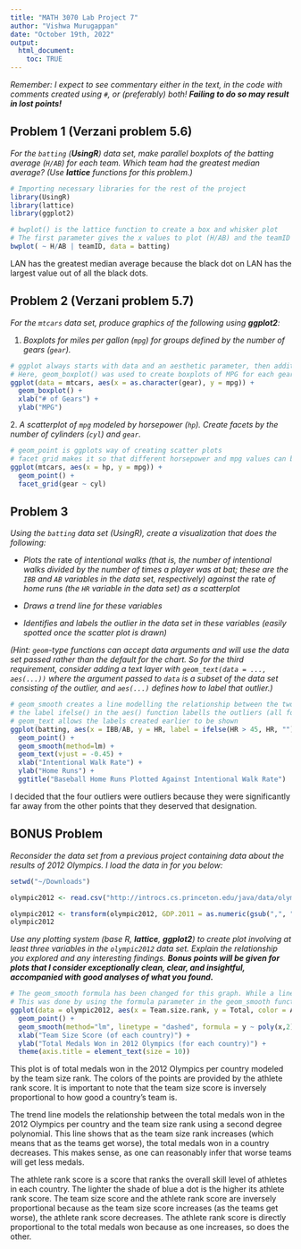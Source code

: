 ```yaml
---
title: "MATH 3070 Lab Project 7"
author: "Vishwa Murugappan"
date: "October 19th, 2022"
output:
  html_document:
    toc: TRUE
---
```


*Remember: I expect to see commentary either in the text, in the code with comments created using `#`, or (preferably) both! **Failing to do so may result in lost points!***

## Problem 1 (Verzani problem 5.6)

*For the `batting` (**UsingR**) data set, make parallel boxplots of the batting average (`H/AB`) for each team. Which team had the greatest median average? (Use **lattice** functions for this problem.)*

```r
# Importing necessary libraries for the rest of the project
library(UsingR)
library(lattice)
library(ggplot2)
```

```r
# bwplot() is the lattice function to create a box and whisker plot
# The first parameter gives the x values to plot (H/AB) and the teamID labels to plot for
bwplot( ~ H/AB | teamID, data = batting)
```

LAN has the greatest median average because the black dot on LAN has the largest value out of all the black dots.

## Problem 2 (Verzani problem 5.7)

*For the `mtcars` data set, produce graphics of the following using **ggplot2**:*

1.  *Boxplots for miles per gallon (`mpg`) for groups defined by the number of gears (`gear`).*

```r
# ggplot always starts with data and an aesthetic parameter, then additional features can be added to change the plot
# Here, geom_boxplot() was used to create boxplots of MPG for each gear
ggplot(data = mtcars, aes(x = as.character(gear), y = mpg)) + 
  geom_boxplot() + 
  xlab("# of Gears") + 
  ylab("MPG")
```

2\. *A scatterplot of `mpg` modeled by horsepower (`hp`). Create facets by the number of cylinders (`cyl`) and `gear`.*

```r
# geom_point is ggplots way of creating scatter plots
# facet grid makes it so that different horsepower and mpg values can be shown in different scatter plots
ggplot(mtcars, aes(x = hp, y = mpg)) + 
  geom_point() + 
  facet_grid(gear ~ cyl)
```

## Problem 3

*Using the `batting` data set (UsingR), create a visualization that does the following:*

-   *Plots the* rate *of intentional walks (that is, the number of intentional walks divided by the number of times a player was at bat; these are the `IBB` and `AB` variables in the data set, respectively) against the* rate *of home runs (the `HR` variable in the data set) as a scatterplot*

-   *Draws a trend line for these variables*

-   *Identifies and labels the outlier in the data set in these variables (easily spotted once the scatter plot is drawn)*

*(Hint: `geom`-type functions can accept data arguments and will use the data set passed rather than the default for the chart. So for the third requirement, consider adding a text layer with `geom_text(data = ..., aes(...))` where the argument passed to `data` is a subset of the data set consisting of the outlier, and `aes(...)` defines how to label that outlier.)*

```r
# geom_smooth creates a line modelling the relationship between the two variables
# the label ifelse() in the aes() function labells the outliers (all four of them have HR values of more than 45). The empty quotes are the labels for the non-outliers
# geom_text allows the labels created earlier to be shown
ggplot(batting, aes(x = IBB/AB, y = HR, label = ifelse(HR > 45, HR, ""))) +
  geom_point() +
  geom_smooth(method=lm) +
  geom_text(vjust = -0.45) +
  xlab("Intentional Walk Rate") +
  ylab("Home Runs") +
  ggtitle("Baseball Home Runs Plotted Against Intentional Walk Rate")
```

I decided that the four outliers were outliers because they were significantly far away from the other points that they deserved that designation.

## BONUS Problem

*Reconsider the data set from a previous project containing data about the results of 2012 Olympics. I load the data in for you below:*

```r
setwd("~/Downloads")

olympic2012 <- read.csv("http://introcs.cs.princeton.edu/java/data/olympic-medals2012.csv")

olympic2012 <- transform(olympic2012, GDP.2011 = as.numeric(gsub(",", "", GDP.2011)), pop.2010 = as.numeric(gsub(",", "", pop.2010)))
olympic2012
```

*Use any plotting system (base R, **lattice**, **ggplot2**) to create plot involving at least three variables in the `olympic2012` data set. Explain the relationship you explored and any interesting findings. **Bonus points will be given for plots that I consider exceptionally clean, clear, and insightful, accompanied with good analyses of what you found.***

```r
# The geom_smooth formula has been changed for this graph. While a line was used earlier, not it has been changed to a second degree polynomial
# This was done by using the formula parameter in the geom_smooth function
ggplot(data = olympic2012, aes(x = Team.size.rank, y = Total, color = Athlete.rank.score)) +
  geom_point() + 
  geom_smooth(method="lm", linetype = "dashed", formula = y ~ poly(x,2), color = "#F1B3A6") +
  xlab("Team Size Score (of each country)") +
  ylab("Total Medals Won in 2012 Olympics (for each country)") +
  theme(axis.title = element_text(size = 10))
```

This plot is of total medals won in the 2012 Olympics per country modeled by the team size rank. The colors of the points are provided by the athlete rank score. It is important to note that the team size score is inversely proportional to how good a country's team is.

The trend line models the relationship between the total medals won in the 2012 Olympics per country and the team size rank using a second degree polynomial. This line shows that as the team size rank increases (which means that as the teams get worse), the total medals won in a country decreases. This makes sense, as one can reasonably infer that worse teams will get less medals.

The athlete rank score is a score that ranks the overall skill level of athletes in each country. The lighter the shade of blue a dot is the higher its athlete rank score. The team size score and the athlete rank score are inversely proportional because as the team size score increases (as the teams get worse), the athlete rank score decreases. The athlete rank score is directly proportional to the total medals won because as one increases, so does the other.
